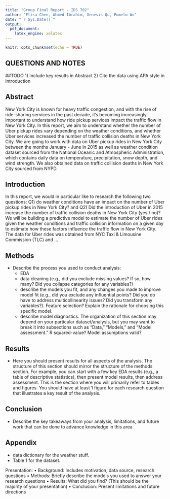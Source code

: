 ```yaml
---
title: "Group Final Report - IDS 702"
author: "Elisa Chen, Ahmed Ibrahim, Genesis Qu, Pomelo Wu"
date: "`r Sys.Date()`"
output:
  pdf_document:
    latex_engine: xelatex
---
```


```r
knitr::opts_chunk$set(echo = TRUE)
```

## QUESTIONS AND NOTES

##TODO
1) Include key results in Abstract
2) Cite the data using APA style in Introduction

## Abstract
New York City is known for heavy traffic congestion, and with the rise of ride-sharing services in the past decade, it's becoming increasingly important to understand how ride pickup services impact the traffic flow in New York City. In this report, we aim to understand whether the number of Uber pickup rides vary depending on the weather conditions, and whether Uber services increased the number of traffic collision deaths in New York City. We are going to work with data on Uber pickup rides in New York City between the months January - June in 2015 as well as weather condition dataset sourced from the National Oceanic and Atmospheric Administration, which contains daily data on temperature, precipitation, snow depth, and wind strength. We also obtained data on traffic collision deaths in New York City sourced from NYPD. <KEY RESULTS>

## Introduction
In this report, we would in particular like to research the following two questions: Q1) do weather conditions have an impact on the number of Uber pickup rides in New York City? and Q2) Did the introduction of Uber in 2015 increase the number of traffic collision deaths in New York City (yes / no)? We will be building a predictive model to estimate the number of Uber rides given the weather conditions and traffic collision information on a given day to estimate how these factors influence the traffic flow in New York City. The data for Uber rides was obtained from NYC Taxi & Limousine Commission (TLC) <INCLUDE APA STYLE CITATION> and ... <FINISH UP OTHER DATA SOURCES> 

## Methods
- Describe the process you used to conduct analysis:
  - EDA
  - data cleaning (e.g., did you exclude missing values? If so, how many? Did you collapse
    categories for any variables?) 
  - describe the models you fit, and any changes you made to improve
    model fit (e.g., did you exclude any influential points? Did you do have to address multicollinearity issues? Did you transform any variables?). Feature selection? Explain the rationale for choosing this specific model. 
  - describe model diagnostics. The organization of this section may depend on your particular dataset/analysis, but you may want to break it into subsections
    such as “Data,” “Models,” and “Model assessment.” R squared-value? Model assumptions valid?

## Results
- Here you should present results for all aspects of the analysis. The structure of this section
should mirror the structure of the methods section. For example, you can start with a few key EDA
results (e.g., a table of descriptive statistics), then present model results, then address assessment.
This is the section where you will primarily refer to tables and figures. You should have at least 1
figure for each research question that illustrates a key result of the analysis.

## Conclusion
- Describe the key takeaways from your analysis, limitations, and future work that can be
done to advance knowledge in this area

\newpage

## Appendix
- data dictionary for the weather stuff. 
- Table 1 for the dataset. 


Presentation:
• Background: Includes motivation, data source, research questions
• Methods: Briefly describe the models you used to answer your research questions
• Results: What did you find? (This should be the majority of your presentation)
• Conclusion: Present limitations and future directions
